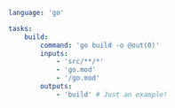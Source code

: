 ```yaml title="<project>/moon.yml" {5,10,11}
language: 'go'

tasks:
	build:
		command: 'go build -o @out(0)'
		inputs:
			- 'src/**/*'
			- 'go.mod'
			- '/go.mod'
		outputs:
			- 'build' # Just an example!
```
